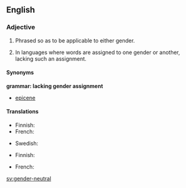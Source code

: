 ==English==

===Adjective===
{{en-adj|pos=[[gender]]-[[neutral]]}}

# Phrased so as to be applicable to either gender.
# {{grammar}} In languages where words are assigned to one gender or another, lacking such an assignment.

====Synonyms====
'''grammar: lacking gender assignment'''
* [[epicene]]

====Translations====
{{trans-top|applicable to either gender}}
* Finnish: {{t-|fi|sukupuolineutraali}}
* French: {{t+|fr|unigenre}}
{{trans-mid}}
* Swedish: {{t|sv|könsneutral}}
{{trans-bottom}}

{{trans-top|grammar: lacking gender assignment}}
* Finnish: {{t-|fi|suvuton}}
{{trans-mid}}
* French: {{t+|fr|épicène}}
{{trans-bottom}}

[[sv:gender-neutral]]